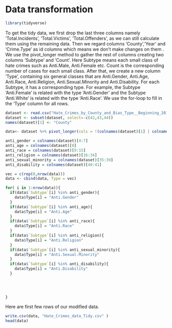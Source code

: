 # Data transformation

```r
library(tidyverse)
```

To get the tidy data, we first drop the last three columns namely 'Total.Incidents', 'Total.Victims', 'Total.Offenders', as we can still calculate them using the remaining data. Then we regard columns 'County','Year' and 'Crime.Type' as id columns which means we don't make changes on them . We use the pivot_longer method to gather the rest of columns creating two columns 'Subtype' and 'Count'. Here Subtype means each small class of hate crimes such as Anti.Male, Anti.Female etc. Count is the corresponding number of cases for each small class. After that, we create a new column 'Type', containing six general classes that are Anti.Gender, Anti.Age, Anti.Race, Anti.Religion, Anti.Sexual.Minority and Anti.Disability. For each Subtype, it has a corresponding type. For example, the Subtype 'Anti.Female' is related with the type 'Anti.Gender' and the Subtype 'Anti.White' is related with the type 'Anti.Race'. We use the for-loop to fill in the 'Type' column for all rows.


```r
dataset <- read.csv("Hate_Crimes_by_County_and_Bias_Type__Beginning_2010.csv")
dataset <- subset(dataset, select=-c(42,43,44))
names(dataset)[1] <- "County"

data<- dataset %>% pivot_longer(cols = !(colnames(dataset)[1] | colnames(dataset)[2] | colnames(dataset)[3]), names_to = "Subtype", values_to = "Count")

anti_gender = colnames(dataset)[4:7]
anti_age = colnames(dataset)[8]
anti_race = colnames(dataset)[9:15]
anti_religion = colnames(dataset)[16:34]
anti_sexual_minority = colnames(dataset)[35:39]
anti_disability = colnames(dataset)[40:41]

vec = c(rep(0,nrow(data)))
data <- cbind(data, Type = vec)

for( i in 1:nrow(data)){
  if(data$`Subtype`[i] %in% anti_gender){
    data$Type[i] = "Anti.Gender"
  }
  if(data$`Subtype`[i] %in% anti_age){
    data$Type[i] = "Anti.Age"
  }
  if(data$`Subtype`[i] %in% anti_race){
    data$Type[i] = "Anti.Race"
  }
  if(data$`Subtype`[i] %in% anti_religion){
    data$Type[i] = "Anti.Religion"
  }
  if(data$`Subtype`[i] %in% anti_sexual_minority){
    data$Type[i] = "Anti.Sexual.Minority"
  }
  if(data$`Subtype`[i] %in% anti_disability){
    data$Type[i] = "Anti.Disability"
  }
  

  
  
}
```

Here are first few rows of our modified data. 

```r
write.csv(data, "Hate_Crimes_data_Tidy.csv" )
head(data)
```

